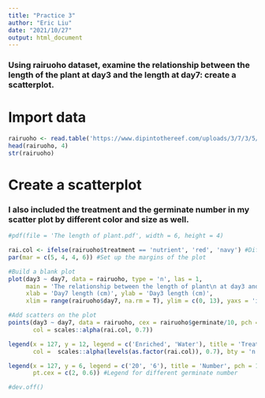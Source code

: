 ```yaml
---
title: "Practice 3"
author: "Eric Liu"
date: "2021/10/27"
output: html_document
---
```

### Using rairuoho dataset, examine the relationship between the length of the plant at day3 and the length at day7: create a scatterplot.

# Import data

```r

rairuoho <- read.table('https://www.dipintothereef.com/uploads/3/7/3/5/37359245/rairuoho.txt', header = T, sep = '')
head(rairuoho, 4)
str(rairuoho)

```

# Create a scatterplot

### I also included the treatment and the germinate number in my scatter plot by different color and size as well.

```r

#pdf(file = 'The length of plant.pdf', width = 6, height = 4)

rai.col <- ifelse(rairuoho$treatment == 'nutrient', 'red', 'navy') #Different color for different treatment, red for with enriched ones and blue for control group.
par(mar = c(5, 4, 4, 6)) #Set up the margins of the plot

#Build a blank plot
plot(day3 ~ day7, data = rairuoho, type = 'n', las = 1,
     main = 'The relationship between the length of plant\n at day3 and the length at day7',
     xlab = 'Day7 length (cm)', ylab = 'Day3 length (cm)',
     xlim = range(rairuoho$day7, na.rm = T), ylim = c(0, 13), yaxs = 'i', xaxs = 'i')

#Add scatters on the plot
points(day3 ~ day7, data = rairuoho, cex = rairuoho$germinate/10, pch = 19,
       col = scales::alpha(rai.col, 0.7))

legend(x = 127, y = 12, legend = c('Enriched', 'Water'), title = 'Treatment', pch = 19,
       col =  scales::alpha(levels(as.factor(rai.col)), 0.7), bty = 'n', xpd = T, title.adj = 0) #Legend for different treatment

legend(x = 127, y = 6, legend = c('20', '6'), title = 'Number', pch = 19, bty = 'n', xpd = T,
       pt.cex = c(2, 0.6)) #Legend for different germinate number

#dev.off()

```